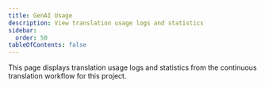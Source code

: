 ```yaml
---
title: GenAI Usage
description: View translation usage logs and statistics
sidebar:
  order: 50
tableOfContents: false
---
```



This page displays translation usage logs and statistics from the continuous translation workflow
for this project.

<TranslationUsage />